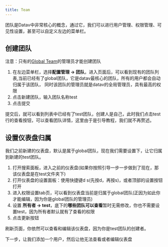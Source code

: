 ```yaml
---
title: Team
---
```



团队是Datav中非常核心的概念，通过它，我们可以进行用户管理、权限管理、可见性设置，甚至可以自定义左边的菜单栏。

## 创建团队

<TipCompat>注意：只有的<a class="underline" href="/docs-cn/team#global">Global Team</a>的管理员才能创建团队</TipCompat>

1. 在左边菜单栏，选择**配置管理 -> 团队**，进入页面后，可以看到现有的团队列表,当前已经有了global团队，它是datav最核心的团队，所有的用户都会自动归属于该团队，
同时该团队的管理员就是datav的全局管理员，具有最高的权限
2. 点击新建团队，输入团队名称test
3. 点击提交

提交后，就可以看到列表中已经有了test团队，创建人是自己，此时我们点击test行的查看按钮，可以查看团队详情，这里由于是引导教程，我们就不再赘述。

## 设置仪表盘归属
我们之前新建的仪表盘，默认是属于global团队，现在我们需要设置下，让它归属到新建的test团队。

1. 打开搜索面板，进入之前的仪表盘(如果你按照引导一步一步做到了现在，那该仪表盘是在test文件夹下)
2. 打开仪表盘的设置面板：使用快捷键d s(先按d，再按s)，或者顶部的设置按钮打开
3. 进入权限设置tab页，可以看到仪表盘当前是归属于global团队(正因为如此你才能编辑，因为你是global团队的管理员)
4. 设置 **所有者 -> test**，底下的**哪些团队可以查看**暂时无需修改，你也不需要设置test，因为所有者默认就有了查看的权限
5. 点击更新按钮

刷新页面，你依然可以查看和编辑该仪表盘，因为你是test团队的创建者。


下一步，让我们添加一个用户，然后让他无法查看或者编辑仪表盘



